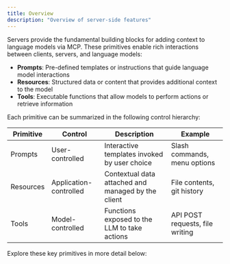 ```yaml
---
title: Overview
description: "Overview of server-side features"
---
```



Servers provide the fundamental building blocks for adding context to language models via
MCP. These primitives enable rich interactions between clients, servers, and language
models:

- **Prompts**: Pre-defined templates or instructions that guide language model
  interactions
- **Resources**: Structured data or content that provides additional context to the model
- **Tools**: Executable functions that allow models to perform actions or retrieve
  information

Each primitive can be summarized in the following control hierarchy:

| Primitive | Control                | Description                                        | Example                         |
| --------- | ---------------------- | -------------------------------------------------- | ------------------------------- |
| Prompts   | User-controlled        | Interactive templates invoked by user choice       | Slash commands, menu options    |
| Resources | Application-controlled | Contextual data attached and managed by the client | File contents, git history      |
| Tools     | Model-controlled       | Functions exposed to the LLM to take actions       | API POST requests, file writing |

Explore these key primitives in more detail below:

<CardGroup cols={3}>
  <Card title="Prompts" icon="chat-alt-2" href="/specification/2024-11-05/prompts" />
  <Card title="Resources" icon="document" href="/specification/2024-11-05/resources" />
  <Card title="Tools" icon="adjustments" href="/specification/2024-11-05/tools" />
</CardGroup>
